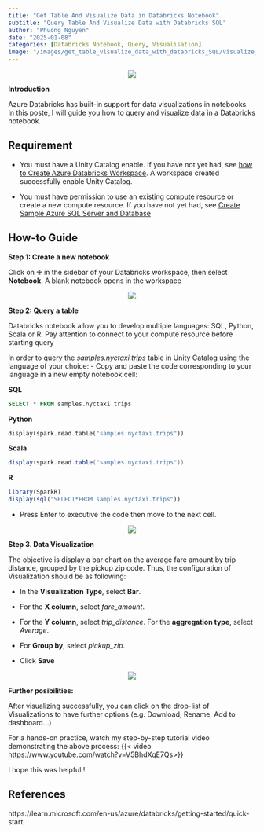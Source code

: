 ```yaml
---
title: "Get Table And Visualize Data in Databricks Notebook"
subtitle: "Query Table And Visualize Data with Databricks SQL"
author: "Phuong Nguyen"
date: "2025-01-08"
categories: [Databricks Notebook, Query, Visualisation]
image: "/images/get_table_visualize_data_with_databricks_SQL/Visualize_thumbnail.png" 
---
```


<center><img src="/images/get_table_visualize_data_with_databricks_SQL/intro_visualize.webp"></center>

**Introduction**

Azure Databricks has built-in support for data visualizations in notebooks. In this poste, I will guide you how to query and visualize data in a Databricks notebook.

## Requirement

- You must have a Unity Catalog enable. If you have not yet had, see [how to Create Azure Databricks Workspace](https://www.youtube.com/watch?v=5BQdYEAQEos). A workspace created successfully enable Unity Catalog.

- You must have permission to use an existing compute resource or create a new compute resource. If you have not yet had, see [Create Sample Azure SQL Server and Database](https://www.youtube.com/watch?v=o4L09cLaUXo)

## How-to Guide

**Step 1: Create a new notebook**

Click on ✙ in the sidebar of your Databricks workspace, then select **Notebook**. A blank notebook opens in the workspace

<center><img src="/images/get_table_visualize_data_with_databricks_SQL/Step1.png"></center>

**Step 2: Query a table**

Databricks notebook allow you to develop multiple languages: SQL, Python, Scala or R. 
Pay attention to connect to your compute resource before starting query

In order to query the *samples.nyctaxi.trips* table in Unity Catalog using the language of your choice:
- Copy and paste the code corresponding to your language in a new empty notebook cell:

**SQL**

```SQL
SELECT * FROM samples.nyctaxi.trips
```

**Python**

```Python
display(spark.read.table("samples.nyctaxi.trips"))
```

**Scala**

```Scala
display(spark.read.table("samples.nyctaxi.trips"))
```

**R**

```R
library(SparkR)
display(sql("SELECT*FROM samples.nyctaxi.trips"))
```

- Press Enter to executive the code then move to the next cell.

<center><img src="/images/get_table_visualize_data_with_databricks_SQL/Step2.png"></center>

**Step 3. Data Visualization**

The objective is display a bar chart on the average fare amount by trip distance, grouped by the pickup zip code. Thus, the configuration of Visualization should be as following:

-	In the **Visualization Type**, select **Bar**.

-	For the **X column**, select *fare_amount*.

-	For the **Y column**, select *trip_distance*. For the **aggregation type**, select *Average*.

-	For **Group by**, select *pickup_zip*.

-	Click **Save**

<center><img src="/images/get_table_visualize_data_with_databricks_SQL/Step3.png"></center>

**Further posibilities:**

After visualizing successfully, you can click on the drop-list of Visualizations to have further options (e.g. Download, Rename, Add to dashboard…)

For a hands-on practice, watch my step-by-step tutorial video demonstrating the above process: {{< video https://www.youtube.com/watch?v=V5BhdXqE7Qs>}}

I hope this was helpful !

## References

https://learn.microsoft.com/en-us/azure/databricks/getting-started/quick-start